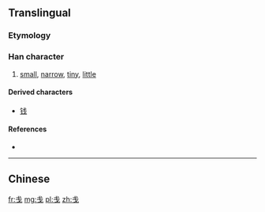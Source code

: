 {{also|戔}}
==Translingual==
{{zh-hanzi-box|戋|[[戔]]}}

===Etymology===
{{Han simp|戔}}

===Han character===
{{Han char|rn=62|rad=戈|as=01|sn=5|four=|canj=IJ,XIJ}}

# [[small]], [[narrow]], [[tiny]], [[little]]

====Derived characters====
* [[钱]] {{lang|und|sc=Hani|[[残]]}}

====References====
* {{Han ref|kx=0411.031|hdz=21397.020|uh=620B|ud=25099}}

----
==Chinese==
{{zh-see|戔}}

[[fr:戋]]
[[mg:戋]]
[[pl:戋]]
[[zh:戋]]